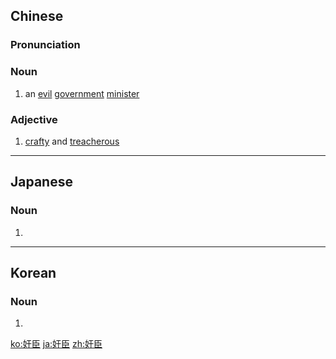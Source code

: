 {{also|姦臣}}
==Chinese==
{{zh-forms|t2=姦臣}}

===Pronunciation===
{{zh-pron
|m=jiānchén
|c=gaan1 san4
|h=pfs=kiên-sṳ̀n
|mn=kan-sîn
|cat=n,h:a
}}

===Noun===
{{zh-noun}}

# {{lb|zh|historical}} an [[evil]] [[government]] [[minister]]

===Adjective===
{{zh-adj}}

# {{lb|zh|Hakka}} [[crafty]] and [[treacherous]]

----

==Japanese==
{{ja-kanjitab|かん|しん|yomi=o}}

===Noun===
{{ja-noun|かんしん}}

# {{rfdef|lang=ja|sort=かんしん}}

----

==Korean==
{{ko-hanjatab}}

===Noun===
{{ko-noun|hj|hangeul=간신}}

# {{hanja form of|간신|villainous vassal}}

[[ko:奸臣]]
[[ja:奸臣]]
[[zh:奸臣]]